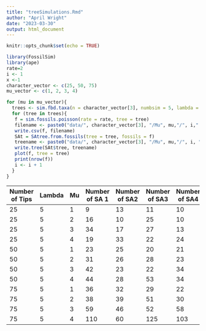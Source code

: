 ```yaml
---
title: "treeSimulations.Rmd"
author: "April Wright"
date: "2023-03-30"
output: html_document
---
```


```r
knitr::opts_chunk$set(echo = TRUE)
```

```r

library(FossilSim)
library(ape)
rate=2
i <- 1
x <-1 
character_vector <- c(25, 50, 75) 
mu_vector <- c(1, 2, 3, 4)

for (mu in mu_vector){
  trees <- sim.fbd.taxa(n = character_vector[3], numbsim = 5, lambda = 5, mu = mu, psi = 2)
  for (tree in trees){
   f = sim.fossils.poisson(rate = rate, tree = tree)
   filename <- paste0("data/", character_vector[3], "/Mu", mu,"/", i,".csv")
   write.csv(f, filename)
   SAt = SAtree.from.fossils(tree = tree, fossils = f)
   treename <- paste0("data/", character_vector[3], "/Mu", mu,"/", i, ".nex")
   write.tree(SAt$tree, treename)
   plot(f, tree = tree)
   print(nrow(f))
   i <- i + 1
  }
}


```

| Number of Tips | Lambda | Mu | Number of SA 1| Number of SA2 | Number of SA3 | Number of SA4 | Number of SA 5|
|----------------|-----------------|-----------------|------|------|------|----|-----|
| 25             | 5               | 1              |  9| 13 | 11 | 10 | 3 |
| 25             | 5               | 2              | 16 | 10 | 25 | 10 | 10 |
| 25             | 5               | 3              | 34 | 17 | 27 | 13 | 20 |
| 25             | 5               | 4              | 19 | 33 | 22 | 24 | 43 |
| 50             | 5               | 1              | 23 | 25 | 20 | 21 | 26 |
| 50             | 5               | 2              | 31 | 26 | 28 | 23 | 26 |
| 50             | 5               | 3              | 42 | 23 | 22 | 34 | 24 |
| 50             | 5               | 4              | 44 | 28 | 53 | 34 | 51 |
| 75             | 5               | 1              | 36 | 32 | 29 | 22 | 29 |
| 75             | 5               | 2              | 38 | 39 | 51 | 30 | 37 |
| 75             | 5               | 3              | 59 | 46 | 52 | 58 | 60 |
| 75             | 5               | 4              | 110 | 60 | 125 | 103 | 102 |

